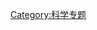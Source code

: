 {{Wikipedia category}}
{{Articles by Quality| topic=環境|project=環境|format=TOC}}
{{Articles by Importance| topic=環境|project=環境|format=TOC}}
{{catmore1|[[Wikipedia:環境专题|Wikipedia:環境专题]]}}

[[Category:科学专题|Category:科学专题]]